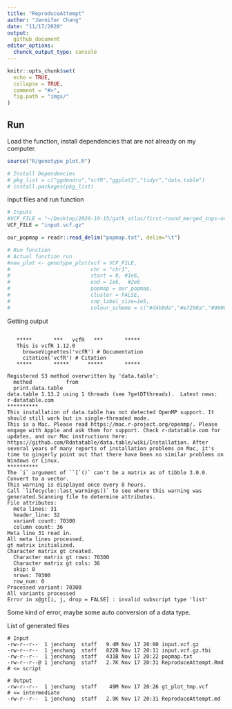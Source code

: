 ```yaml
---
title: "ReproduceAttempt"
author: "Jennifer Chang"
date: "11/17/2020"
output:
  github_document
editor_options:
  chunck_output_type: console
---
```


```r
knitr::opts_chunk$set(
  echo = TRUE,
  collapse = TRUE,
  comment = "#>",
  fig.path = "imgs/"
)
```

## Run

Load the function, install dependencies that are not already on my computer.

```r
source("R/genotype_plot.R")

# Install Dependencies
# pkg_list = c("ggdendro","vcfR","ggplot2","tidyr","data.table")
# install.packages(pkg_list)
```

Input files and run function

```r
# Inputs
#VCF_FILE = "~/Desktop/2020-10-15/gatk_atlas/first-round_merged_snps-only_snp-only.pass-only.vcf"
VCF_FILE = "input.vcf.gz"

our_popmap = readr::read_delim("popmap.txt", delim="\t")

# Run function
# Actual function run
#new_plot <- genotype_plot(vcf = VCF_FILE,
#                          chr = "chr1",
#                          start = 0, #1e6,
#                          end = 1e6,  #2e6
#                          popmap = our_popmap,
#                          cluster = FALSE,
#                          snp_label_size=1e5,
#                          colour_scheme = c("#d4b9da","#e7298a","#980043"))
```
Getting output

```

   *****       ***   vcfR   ***       *****
   This is vcfR 1.12.0 
     browseVignettes('vcfR') # Documentation
     citation('vcfR') # Citation
   *****       *****      *****       *****

Registered S3 method overwritten by 'data.table':
  method           from
  print.data.table     
data.table 1.13.2 using 1 threads (see ?getDTthreads).  Latest news: r-datatable.com
**********
This installation of data.table has not detected OpenMP support. It should still work but in single-threaded mode.
This is a Mac. Please read https://mac.r-project.org/openmp/. Please engage with Apple and ask them for support. Check r-datatable.com for updates, and our Mac instructions here: https://github.com/Rdatatable/data.table/wiki/Installation. After several years of many reports of installation problems on Mac, it's time to gingerly point out that there have been no similar problems on Windows or Linux.
**********
The `i` argument of ``[`()` can't be a matrix as of tibble 3.0.0.
Convert to a vector.
This warning is displayed once every 8 hours.
Call `lifecycle::last_warnings()` to see where this warning was generated.Scanning file to determine attributes.
File attributes:
  meta lines: 31
  header_line: 32
  variant count: 70300
  column count: 36
Meta line 31 read in.
All meta lines processed.
gt matrix initialized.
Character matrix gt created.
  Character matrix gt rows: 70300
  Character matrix gt cols: 36
  skip: 0
  nrows: 70300
  row_num: 0
Processed variant: 70300
All variants processed
Error in x@gt[i, j, drop = FALSE] : invalid subscript type 'list'
```

Some kind of error, maybe some auto conversion of a data type.

List of generated files

```
# Input
-rw-r--r--  1 jenchang  staff   9.4M Nov 17 20:00 input.vcf.gz
-rw-r--r--  1 jenchang  staff   822B Nov 17 20:11 input.vcf.gz.tbi
-rw-r--r--  1 jenchang  staff   431B Nov 17 20:22 popmap.txt
-rw-r--r--@ 1 jenchang  staff   2.7K Nov 17 20:31 ReproduceAttempt.Rmd # <= script

# Output
-rw-r--r--  1 jenchang  staff    49M Nov 17 20:26 gt_plot_tmp.vcf      # <= intermediate
-rw-r--r--  1 jenchang  staff   2.9K Nov 17 20:31 ReproduceAttempt.md
```
